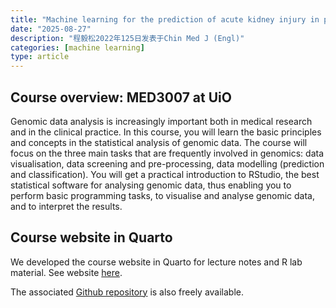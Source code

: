 ```yaml
---
title: "Machine learning for the prediction of acute kidney injury in patients with acute pancreatitis admitted to the intensive care unit"
date: "2025-08-27"
description: "程毅松2022年125日发表于Chin Med J (Engl)"
categories: [machine learning]
type: article
---
```


## Course overview: MED3007 at UiO

Genomic data analysis is increasingly important both in medical research and in the clinical practice. In this course, you will learn the basic principles and concepts in the statistical analysis of genomic data. The course will focus on the three main tasks that are frequently involved in genomics: data visualisation, data screening and pre-processing, data modelling (prediction and classification). You will get a practical introduction to RStudio, the best statistical software for analysing genomic data, thus enabling you to perform basic programming tasks, to visualise and analyse genomic data, and to interpret the results.


## Course website in Quarto

We developed the course website in Quarto for lecture notes and R lab material. See website [here](https://ocbe-uio.github.io/course_med3007/).

The associated [Github repository](https://github.com/ocbe-uio/course_med3007) is also freely available.
